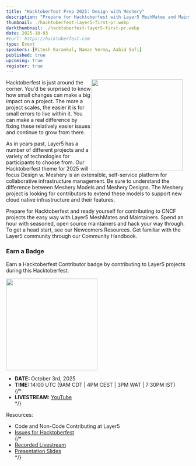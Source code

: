 ```yaml
---
title: "Hacktoberfest Prep 2025: Design with Meshery"
description: "Prepare for Hacktoberfest with Layer5 MeshMates and Maintainers. Join seasoned open source maintainers, hack through easy issues, and grow your skills. Discover Newcomers resources and explore the Layer5 Community Handbook."
thumbnail: ./hacktoberfest-layer5-first-pr.webp
darkthumbnail: ./hacktoberfest-layer5-first-pr.webp
date: 2025-10-03
#eurl: https://hacktoberfest.com
type: Event
speakers: [Ritesh Karankal, Naman Verma, Aabid Sofi]
published: true
upcoming: true
register: true
---
```



<img src={hacktoberfestOpenArms} style="width: 250px; margin-right: 20px; float: right;"/>

<p>
<Link to="/programs/hacktoberfest">Hacktoberfest</Link> is just around the corner. You'd be surprised to know how small changes can make a big impact on a project. The more a project scales, the easier it is for small errors to live within it. You can make a real difference by fixing these relatively easier issues and continue to grow from there.
</p>

<p>As in years past, Layer5 has a number of different projects and a variety of technologies for participants to choose from.  Our Hacktoberfest theme for 2025 will focus Design w. <Link to="/cloud-native-management/meshery">Meshery</Link> is an extensible, self-service platform for collaborative infrastructure management. Be sure to understand the <Link to="/blog/meshery/comparing-meshery-models-and-meshery-designs">difference between Meshery Models and Meshery Designs</Link>. The Meshery project is looking for contributors to extend these models to support new cloud native infrastructure and their features.</p>

<p>
Prepare for Hacktoberfest and ready yourself for contributing to CNCF projects the easy way with Layer5 <Link to="/community/meshmates">MeshMates</Link> and Maintainers. Spend an hour with seasoned, open source maintainers and hack your way through. To get a head start, see our <Link to="/community/newcomers">Newcomers Resources</Link>. Get familiar with the Layer5 community through our <Link to="/community/handbook">Community Handbook</Link>.
</p>

<h3>Earn a Badge </h3> 
<p>Earn a Hacktoberfest Contributor badge by contributing to Layer5 projects during this Hacktoberfest.</p>
<img src={hacktoberfestBadge} style="width: 250px"/>

<ul>
    <li><strong>DATE: </strong>October 3rd, 2025</li>
    <li><strong>TIME: </strong> 14:00 UTC (9AM CDT | 4PM CEST | 3PM WAT | 7:30PM IST)</li>
    {/* <li><strong>LIVESTREAM:</strong> <a href="https://www.youtube.com/watch?v=iKe52yMWWK4">YouTube</a></li> */}
</ul>

<p> Resources:</p>

<ul>
    <li><Link to="/blog/open-source/ways-to-contribute-at-layer5">Code and Non-Code Contributing at Layer5</Link></li>
    <li><a href="https://github.com/issues?q=is%3Aopen%20is%3Aissue%20archived%3Afalse%20(org%3Alayer5io%20OR%20org%3Ameshery%20OR%20org%3Aservice-mesh-performance%20OR%20org%3Aservice-mesh-patterns%20OR%20org%3Alayer5labs%20OR%20org%3Ameshery-extensions)%20label%3Ahacktoberfest">Issues for Hacktoberfest</a></li>
    {/* <li><a href="https://www.youtube.com/watch?v=iKe52yMWWK4">Recorded Livestream</a></li> 
    <li><a href={preptemberslides}>Presentation Slides</a></li>*/}
</ul>
